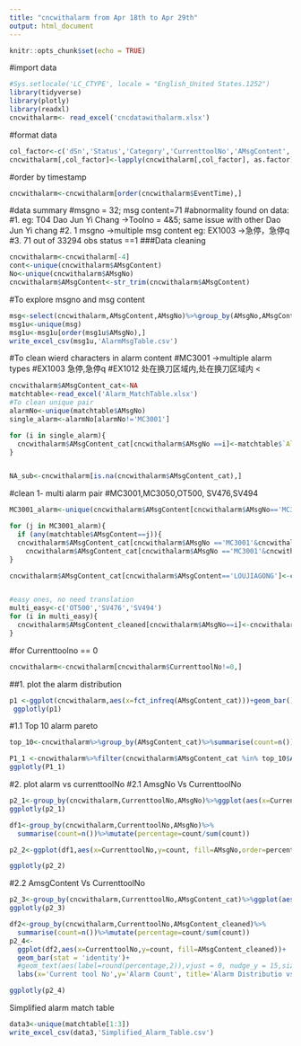 ---
title: "cncwithalarm from Apr 18th to Apr 29th"
output: html_document
---

```{r setup, include=FALSE}
knitr::opts_chunk$set(echo = TRUE)
```

#import data
```{r include=FALSE}
#Sys.setlocale('LC_CTYPE', locale = "English_United States.1252") 
library(tidyverse)
library(plotly)
library(readxl)
cncwithalarm<- read_excel('cncdatawithalarm.xlsx')
```

#format data
```{r}
col_factor<-c('dSn','Status','Category','CurrenttoolNo','AMsgContent','AMsgNo')
cncwithalarm[,col_factor]<-lapply(cncwithalarm[,col_factor], as.factor)
```
#order by timestamp
```{r}
cncwithalarm<-cncwithalarm[order(cncwithalarm$EventTime),]
```


#data summary
#msgno = 32; msg content=71
#abnormality found on data:
#1. eg: T04 Dao Jun Yi Chang ->Toolno = 4&5; same issue with other Dao Jun Yi chang
#2. 1 msgno ->multiple msg content eg: EX1003 ->急停，急停q
#3. 71 out of 33294 obs status ==1
###Data cleaning

```{r}
cncwithalarm<-cncwithalarm[-4]
cont<-unique(cncwithalarm$AMsgContent) 
No<-unique(cncwithalarm$AMsgNo)
cncwithalarm$AMsgContent<-str_trim(cncwithalarm$AMsgContent)
```
#To explore msgno and msg content

```{r}
msg<-select(cncwithalarm,AMsgContent,AMsgNo)%>%group_by(AMsgNo,AMsgContent)%>%mutate(count=n())
msg1u<-unique(msg)
msg1u<-msg1u[order(msg1u$AMsgNo),]
write_excel_csv(msg1u,'AlarmMsgTable.csv')
```

#To clean wierd characters in alarm content
#MC3001 ->multiple alarm types
#EX1003	急停,急停q
#EX1012	处在换刀区域内,处在换刀区域内 <


```{r}
cncwithalarm$AMsgContent_cat<-NA
matchtable<-read_excel('Alarm_MatchTable.xlsx')
#To clean unique pair
alarmNo<-unique(matchtable$AMsgNo)
single_alarm<-alarmNo[alarmNo!='MC3001']

for (i in single_alarm){
  cncwithalarm$AMsgContent_cat[cncwithalarm$AMsgNo ==i]<-matchtable$`Alarm Category(CHN)`[matchtable$AMsgNo==i]
}


NA_sub<-cncwithalarm[is.na(cncwithalarm$AMsgContent_cat),]
```

#clean 1- multi alarm pair
#MC3001,MC3050,OT500, SV476,SV494

```{r}
MC3001_alarm<-unique(cncwithalarm$AMsgContent[cncwithalarm$AMsgNo=='MC3001'])

for (j in MC3001_alarm){
  if (any(matchtable$AMsgContent==j)){
  cncwithalarm$AMsgContent_cat[cncwithalarm$AMsgNo =='MC3001'&cncwithalarm$AMsgContent==j]<-unique(matchtable$`Alarm Category(CHN)`[matchtable$AMsgContent==j])}else {
    cncwithalarm$AMsgContent_cat[cncwithalarm$AMsgNo =='MC3001'&cncwithalarm$AMsgContent==j]<-NA}
}

cncwithalarm$AMsgContent_cat[cncwithalarm$AMsgContent=='LOUJIAGONG']<-c('漏加工')


#easy ones, no need translation
multi_easy<-c('OT500','SV476','SV494')
for (i in multi_easy){
  cncwithalarm$AMsgContent_cleaned[cncwithalarm$AMsgNo==i]<-cncwithalarm$AMsgContent[cncwithalarm$AMsgNo==i]
}

```

#for Currenttoolno == 0
```{r}
cncwithalarm<-cncwithalarm[cncwithalarm$CurrenttoolNo!=0,]

```



##1. plot the alarm distribution
```{r}
p1 <-ggplot(cncwithalarm,aes(x=fct_infreq(AMsgContent_cat)))+geom_bar()+theme(axis.text.x = element_text(size=5,angle = 90,colour = "red"))
 ggplotly(p1)
```
#1.1 Top 10 alarm pareto
```{r}
top_10<-cncwithalarm%>%group_by(AMsgContent_cat)%>%summarise(count=n())%>%arrange(desc(count))%>%top_n(10)

P1_1 <-cncwithalarm%>%filter(cncwithalarm$AMsgContent_cat %in% top_10$AMsgContent_cat)%>% ggplot(aes(x=fct_infreq(AMsgContent_cat)))+geom_bar()+theme(axis.text.x = element_text(size=8,angle = 90,colour = "red"))
ggplotly(P1_1)
```



#2. plot alarm vs currenttoolNo
#2.1 AmsgNo Vs CurrenttoolNo
```{r}
p2_1<-group_by(cncwithalarm,CurrenttoolNo,AMsgNo)%>%ggplot(aes(x=CurrenttoolNo, fill=AMsgNo))+geom_bar()+labs(x='Current tool no',y='alarm count', title='alarm distributio vs cutter no')
ggplotly(p2_1)
```
```{r}
df1<-group_by(cncwithalarm,CurrenttoolNo,AMsgNo)%>%
  summarise(count=n())%>%mutate(percentage=count/sum(count))

p2_2<-ggplot(df1,aes(x=CurrenttoolNo,y=count, fill=AMsgNo,order=percentage))+geom_bar(stat = 'identity')+geom_text(aes(label=round(percentage,2)),size=2)+labs(x='Current tool no',y='alarm count', title='alarm distributio vs cutter no')

ggplotly(p2_2)
```

#2.2 AmsgContent Vs CurrenttoolNo
```{r}
p2_3<-group_by(cncwithalarm,CurrenttoolNo,AMsgContent_cat)%>%ggplot(aes(x=CurrenttoolNo, fill=AMsgContent_cat))+geom_bar()+labs(x='Current tool no',y='alarm count', title='alarm distributio vs cutter no')
ggplotly(p2_3)
```
```{r}
df2<-group_by(cncwithalarm,CurrenttoolNo,AMsgContent_cleaned)%>%
  summarise(count=n())%>%mutate(percentage=count/sum(count))
p2_4<-
  ggplot(df2,aes(x=CurrenttoolNo,y=count, fill=AMsgContent_cleaned))+
  geom_bar(stat = 'identity')+
  #geom_text(aes(label=round(percentage,2)),vjust = 0, nudge_y = 15,size = 2,check_overlap = TRUE)+
  labs(x='Current tool No',y='Alarm Count', title='Alarm Distributio vs Cutter No')

ggplotly(p2_4)
```
Simplified alarm match table
```{r}
data3<-unique(matchtable[1:3])
write_excel_csv(data3,'Simplified_Alarm_Table.csv')
```

